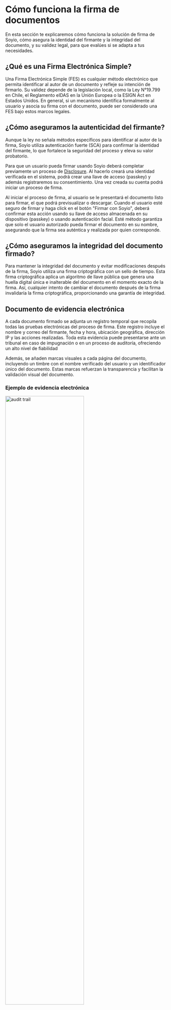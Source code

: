 
# Cómo funciona la firma de documentos

En esta sección te explicaremos cómo funciona la solución de firma de Soyio, cómo asegura la identidad del firmante y la integridad del documento, y su validez legal, para que evalúes si se adapta a tus necesidades.

## ¿Qué es una Firma Electrónica Simple?

Una Firma Electrónica Simple (FES) es cualquier método electrónico que permita identificar al autor de un documento y refleje su intención de firmarlo. Su validez depende de la legislación local, como la Ley N°19.799 en Chile, el Reglamento eIDAS en la Unión Europea o la ESIGN Act en Estados Unidos. En general, si un mecanismo identifica formalmente al usuario y asocia su firma con el documento, puede ser considerado una FES bajo estos marcos legales.

## ¿Cómo aseguramos la autenticidad del firmante?

Aunque la ley no señala métodos específicos para identificar al autor de la firma, Soyio utiliza autenticación fuerte (SCA) para confirmar la identidad del firmante, lo que fortalece la seguridad del proceso y eleva su valor probatorio.

Para que un usuario pueda firmar usando Soyio deberá completar previamente un proceso de [Disclosure](../disclosure/how-it-works.mdx). Al hacerlo creará una identidad verificada en el sistema, podrá crear una llave de acceso (passkey) y además registraremos su consentimiento. Una vez creada su cuenta podrá iniciar un proceso de firma.

Al iniciar el proceso de firma, al usuario se le presentará el documento listo para firmar, el que podrá previsualizar o descargar. Cuando el usuario esté seguro de firmar y haga click en el botón "Firmar con Soyio", deberá confirmar esta acción usando su llave de acceso almacenada en su dispositivo (passkey) o usando autenticación facial. Esté método garantiza que solo el usuario autorizado pueda firmar el documento en su nombre, asegurando que la firma sea auténtica y realizada por quien corresponde.

## ¿Cómo aseguramos la integridad del documento firmado?

Para mantener la integridad del documento y evitar modificaciones después de la firma, Soyio utiliza una firma criptográfica con un sello de tiempo. Esta firma criptográfica aplica un algoritmo de llave pública que genera una huella digital única e inalterable del documento en el momento exacto de la firma. Así, cualquier intento de cambiar el documento después de la firma invalidaría la firma criptográfica, proporcionando una garantía de integridad.

## Documento de evidencia electrónica

A cada documento firmado se adjunta un registro temporal que recopila todas las pruebas electrónicas del proceso de firma. Este registro incluye el nombre y correo del firmante, fecha y hora, ubicación geográfica, dirección IP y las acciones realizadas. Toda esta evidencia puede presentarse ante un tribunal en caso de impugnación o en un proceso de auditoría, ofreciendo un alto nivel de fiabilidad

Además, se añaden marcas visuales a cada página del documento, incluyendo un timbre con el nombre verificado del usuario y un identificador único del documento. Estas marcas refuerzan la transparencia y facilitan la validación visual del documento.

### Ejemplo de evidencia electrónica
<img src="/img/audit_trail.png" alt="audit trail" width="70%"/>

## ¿Cuándo puedo utilizar la firma electrónica de Soyio?

La firma electrónica de Soyio puede ser utilizada en todos aquellos contratos que no requieran Firma Electrónica Avanzada (FEA).

<Admonition type="note" icon="🇨🇱" title="Excepciones en Chile">
1. En Chile **NO** puede utilizarse Firma Electrónica Simple (FES) cuando la ley exige expresamente el uso de Firma Electrónica Avanzada (FEA), por ejemplo:

    i. Los instrumentos públicos en formato electrónico deben llevar la FEA del funcionario que los emite.

    ii. El mandato judicial otorgado en documento electrónico debe ser suscrito con la FEA del mandante.

    iii. Los formularios para la constitución, modificación, disolución o anotaciones de empresas del Registro de Empresas y Sociedad deben ser suscritos con la FEA de los constituyentes, socios o accionistas; o con la FEA del notario que autoriza el acto si es que estos no contaran con su propia FEA.

2. En Chile **NO** puede utilizarse firma electrónica (FES o FEA) cuando la ley impide el uso de firma electrónica:

    i. Cuando la ley exige una solemnidad que no sea susceptible de cumplirse mediante documento electrónico.

    ii. Cuando la ley requiere la concurrencia personal de alguna de las partes.

    iii. En actos y contratos relativos al derecho de familia.
</Admonition>